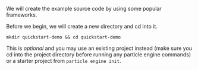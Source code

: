 We will create the example source code by using some popular frameworks.

Before we begin, we will create a new directory and cd into it.
```shell
mkdir quickstart-demo && cd quickstart-demo
```

This is *optional* and you may use an existing project instead (make sure you cd into the project directory before running any particle engine commands) or a starter project from `particle engine init`.